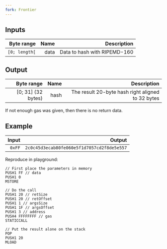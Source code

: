 ```yaml
---
fork: Frontier
---
```


## Inputs

| Byte range | Name | Description |
|-----------:|-----:|------------:|
| `[0; length[` | data | Data to hash with RIPEMD-160 |

## Output

| Byte range | Name | Description |
|-----------:|-----:|------------:|
| [0; 31] (32 bytes) | hash | The result 20-byte hash right aligned to 32 bytes |

 If not enough gas was given, then there is no return data.

## Example

| Input | Output |
|------:|-------:|
| `0xFF` | `2c0c45d3ecab80fe060e5f1d7057cd2f8de5e557` |

Reproduce in playground:

    // First place the parameters in memory
    PUSH1 FF // data
    PUSH1 0
    MSTORE

    // Do the call
    PUSH1 20 // retSize
    PUSH1 20 // retOffset
    PUSH1 1 // argsSize
    PUSH1 1F // argsOffset
    PUSH1 3 // address
    PUSH4 FFFFFFFF // gas
    STATICCALL

    // Put the result alone on the stack
    POP
    PUSH1 20
    MLOAD
